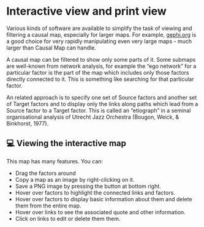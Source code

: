 # Interactive view and print view

Various kinds of software are available to simplify the task of viewing and filtering a causal map, especially for larger maps. For example, [gephi.org](http://gephi.org) is a good choice for very rapidly manipulating even very large maps - much larger than Causal Map can handle.

A causal map can be filtered to show only some parts of it. Some submaps are well-known from network analysis, for example the “ego network” for a particular factor is the part of the map which includes only those factors directly connected to it. This is something like searching for that particular factor.

An related approach is to specify one set of Source factors and another set of Target factors and to display only the links along paths which lead from a Source factor to a Target factor. This is called an “etiograph” in a seminal organisational analysis of Utrecht Jazz Orchestra (Bougon, Weick, & Binkhorst, 1977).

## 💻 Viewing the interactive map



This map has many features. You can:

- Drag the factors around
- Copy a map as an image by right-clicking on it.
- Save a PNG image by pressing the button at bottom right.
- Hover over factors to highlight the connected links and factors.
- Hover over factors to display basic information about them and delete them from the entire map.
- Hover over links to see the associated quote and other information.
- Click on links to edit or delete them them.
